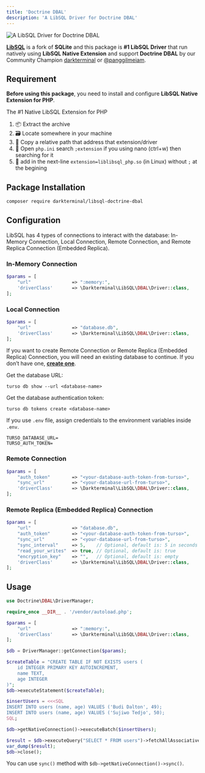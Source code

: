 ```yaml
---
title: 'Doctrine DBAL'
description: 'A LibSQL Driver for Doctrine DBAL'
---
```


![A LibSQL Driver for Doctrine DBAL](/images/guides/doctrine-dbal-banner.png)

**[LibSQL](https://turso.tech/libsql)** is a fork of **SQLite** and this package is **#1 LibSQL Driver** that run natively using **LibSQL Native Extension** and support **Doctrine DBAL** by our Community Champion [darkterminal](https://github.com/darkterminal) or [@panggilmeiam](https:/x.com/panggilmeiam).

## Requirement

**Before using this package**, you need to install and configure **LibSQL Native Extension for PHP**.

<Card title="Download - LibSQL Extension for PHP" icon="link" href="https://github.com/darkterminal/libsql-extension/releases">
  The #1 Native LibSQL Extension for PHP
</Card>

1. 📦 Extract the archive
2. 🗃 Locate somewhere in your machine
3. 💽 Copy a relative path that address that extension/driver
4. 📂 Open `php.ini` search `;extension` if you using nano (ctrl+w) then searching for it
5. 📝 add in the next-line `extension=liblibsql_php.so` (in Linux) without `;` at the begining

## Package Installation

```bash
composer require darkterminal/libsql-doctrine-dbal
```

## Configuration

LibSQL has 4 types of connections to interact with the database: In-Memory Connection, Local Connection, Remote Connection, and Remote Replica Connection (Embedded Replica).

### In-Memory Connection

```php
$params = [
    "url"               => ":memory:",
    'driverClass'       => \Darkterminal\LibSQL\DBAL\Driver::class,
];
```

### Local Connection

```php
$params = [
    "url"               => "database.db",
    'driverClass'       => \Darkterminal\LibSQL\DBAL\Driver::class,
];
```

If you want to create Remote Connection or Remote Replica (Embedded Replica) Connection, you will need an existing database to continue. If you don’t have one, **[create one](https://docs.turso.tech/quickstart)**.

Get the database URL:
```shell
turso db show --url <database-name>
```

Get the database authentication token:
```shell
turso db tokens create <database-name>
```

If you use `.env` file, assign credentials to the environment variables inside `.env`.
```env
TURSO_DATABASE_URL=
TURSO_AUTH_TOKEN=
```

### Remote Connection

```php
$params = [
    "auth_token"        => "<your-database-auth-token-from-turso>",
    "sync_url"          => "<your-database-url-from-turso>",
    'driverClass'       => \Darkterminal\LibSQL\DBAL\Driver::class,
];
```

### Remote Replica (Embedded Replica) Connection

```php
$params = [
    "url"               => "database.db",
    "auth_token"        => "<your-database-auth-token-from-turso>",
    "sync_url"          => "<your-database-url-from-turso>",
    "sync_interval"     => 5,    // Optional, default is: 5 in seconds
    "read_your_writes"  => true, // Optional, default is: true
    "encryption_key"    => "",   // Optional, default is: empty
    'driverClass'       => \Darkterminal\LibSQL\DBAL\Driver::class,
];
```

## Usage

```php
use Doctrine\DBAL\DriverManager;

require_once __DIR__ . '/vendor/autoload.php';

$params = [
    "url"               => ":memory:",
    'driverClass'       => \Darkterminal\LibSQL\DBAL\Driver::class,
];

$db = DriverManager::getConnection($params);

$createTable = "CREATE TABLE IF NOT EXISTS users (
    id INTEGER PRIMARY KEY AUTOINCREMENT,
    name TEXT,
    age INTEGER
)";
$db->executeStatement($createTable);

$insertUsers = <<<SQL
INSERT INTO users (name, age) VALUES ('Budi Dalton', 49);
INSERT INTO users (name, age) VALUES ('Sujiwo Tedjo', 50);
SQL;

$db->getNativeConnection()->executeBatch($insertUsers);

$result = $db->executeQuery("SELECT * FROM users")->fetchAllAssociative();
var_dump($result);
$db->close();
```

<Info>You can use `sync()` method with `$db->getNativeConnection()->sync()`.</Info>
